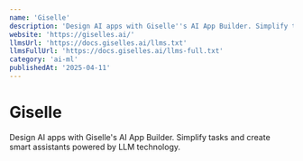 ```yaml
---
name: 'Giselle'
description: 'Design AI apps with Giselle''s AI App Builder. Simplify tasks and create smart assistants powered by LLM technology.'
website: 'https://giselles.ai/'
llmsUrl: 'https://docs.giselles.ai/llms.txt'
llmsFullUrl: 'https://docs.giselles.ai/llms-full.txt'
category: 'ai-ml'
publishedAt: '2025-04-11'
---
```


# Giselle

Design AI apps with Giselle's AI App Builder. Simplify tasks and create smart assistants powered by LLM technology.
